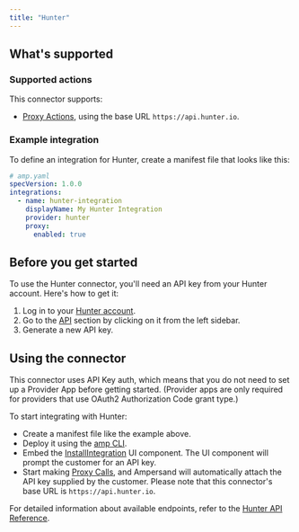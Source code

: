 ```yaml
---
title: "Hunter"
---
```

## What's supported

### Supported actions

This connector supports:
- [Proxy Actions](/proxy-actions), using the base URL `https://api.hunter.io`.

### Example integration

To define an integration for Hunter, create a manifest file that looks like this:

```YAML
# amp.yaml
specVersion: 1.0.0
integrations:
  - name: hunter-integration
    displayName: My Hunter Integration
    provider: hunter
    proxy:
      enabled: true
```

## Before you get started

To use the Hunter connector, you'll need an API key from your Hunter account. Here's how to get it:

1. Log in to your [Hunter account](https://hunter.io/).
2. Go to the [API](https://hunter.io/api-keys) section by clicking on it from the left sidebar.
3. Generate a new API key.


## Using the connector

This connector uses API Key auth, which means that you do not need to set up a Provider App before getting started. (Provider apps are only required for providers that use OAuth2 Authorization Code grant type.)

To start integrating with Hunter:
- Create a manifest file like the example above.
- Deploy it using the [amp CLI](/cli/overview).
- Embed the [InstallIntegration](/embeddable-ui-components#install-integration) UI component. The UI component will prompt the customer for an API key.
- Start making [Proxy Calls](/proxy-actions), and Ampersand will automatically attach the API key supplied by the customer. Please note that this connector's base URL is `https://api.hunter.io`.


For detailed information about available endpoints, refer to the [Hunter API Reference](https://hunter.io/api-documentation/v2).